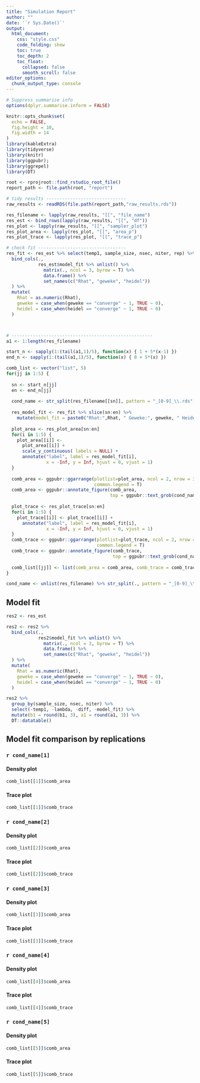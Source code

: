 ```yaml
---
title: "Simulation Report"
author: ""
date: '`r Sys.Date()`'
output:
  html_document:
    css: "style.css"
    code_folding: show
    toc: true
    toc_depth: 2
    toc_float:
      collapsed: false
      smooth_scroll: false
editor_options:
  chunk_output_type: console
---
```


```r
# Suppress summarise info
options(dplyr.summarise.inform = FALSE)

knitr::opts_chunk$set(
  echo = FALSE,
  fig.height = 10,
  fig.width = 14
)
library(kableExtra)
library(tidyverse)
library(knitr)
library(ggpubr); 
library(ggrepel)
library(DT)

root <- rprojroot::find_rstudio_root_file()
report_path <- file.path(root, "report")

# tidy results ------------------------------
raw_results <- readRDS(file.path(report_path,"raw_results.rds"))

res_filename <- lapply(raw_results, "[[", "file_name")
res_est <- bind_rows(lapply(raw_results, "[[", "df"))
res_plot <- lapply(raw_results, "[[", "sampler_plot")
res_plot_area <- lapply(res_plot, "[[", "area_p")
res_plot_trace <- lapply(res_plot, "[[", "trace_p")

# check fit ---------------------------------
res_fit <- res_est %>% select(temp1, sample_size, nsec, niter, rep) %>% 
  bind_cols(., 
            res_est$model_fit %>% unlist() %>%
              matrix(., ncol = 3, byrow = T) %>% 
              data.frame() %>% 
              set_names(c("Rhat", "geweke", "heidel"))
  ) %>% 
  mutate(
    Rhat = as.numeric(Rhat),
    geweke = case_when(geweke == "converge" ~ 1, TRUE ~ 0),
    heidel = case_when(heidel == "converge" ~ 1, TRUE ~ 0)
  )



# -----------------------------------------------------
a1 <- 1:length(res_filename)

start_n <- sapply(1:(tail(a1,1)/5), function(x) { 1 + 5*(x-1) })
end_n <- sapply(1:(tail(a1,1)/5), function(x) { 0 + 5*(x) })

comb_list <- vector("list", 5)
for(jj in 1:5) {
  
  sn <- start_n[jj]
  en <- end_n[jj]
  
  cond_name <- str_split(res_filename[[sn]], pattern = "_[0-9]_\\.rds", simplify = T) %>% .[,1]
  
  res_model_fit <- res_fit %>% slice(sn:en) %>% 
    mutate(model_fit = paste0("Rhat:",Rhat, " Geweke:", geweke, " Heidel:", heidel)) %>% pull(model_fit)
  
  plot_area <- res_plot_area[sn:en]
  for(i in 1:5) {
    plot_area[[i]] <- 
      plot_area[[i]] + 
      scale_y_continuous( labels = NULL) +
      annotate("label", label = res_model_fit[i], 
               x = -Inf, y = Inf, hjust = 0, vjust = 1)
  }
  
  comb_area <- ggpubr::ggarrange(plotlist=plot_area, ncol = 2, nrow = 3,
                                 common.legend = T)
  comb_area <- ggpubr::annotate_figure(comb_area, 
                                       top = ggpubr::text_grob(cond_name, color = "blue", face = "bold", size = 14))
  
  plot_trace <- res_plot_trace[sn:en]
  for(i in 1:5) {
    plot_trace[[i]] <- plot_trace[[i]] + 
      annotate("label", label = res_model_fit[i], 
               x = -Inf, y = Inf, hjust = 0, vjust = 1)
  }
  comb_trace <- ggpubr::ggarrange(plotlist=plot_trace, ncol = 2, nrow = 3,
                                  common.legend = T)
  comb_trace <- ggpubr::annotate_figure(comb_trace, 
                                        top = ggpubr::text_grob(cond_name, color = "blue", face = "bold", size = 14))
  
  comb_list[[jj]] <- list(comb_area = comb_area, comb_trace = comb_trace)
}

cond_name <- unlist(res_filename) %>% str_split(., pattern = "_[0-9]_\\.rds", simplify = T) %>% .[,1] %>% unique()

```

## Model fit

```r
res2 <- res_est

res2 <- res2 %>%
  bind_cols(.,
            res2$model_fit %>% unlist() %>%
              matrix(., ncol = 3, byrow = T) %>%
              data.frame() %>%
              set_names(c("Rhat", "geweke", "heidel"))
  ) %>%
  mutate(
    Rhat = as.numeric(Rhat),
    geweke = case_when(geweke == "converge" ~ 1, TRUE ~ 0),
    heidel = case_when(heidel == "converge" ~ 1, TRUE ~ 0)
  )

```


```r
res2 %>%
  group_by(sample_size, nsec, niter) %>%
  select(-temp1, -lambda, -diff, -model_fit) %>%
  mutate(b1 = round(b1, 3), a1 = round(a1, 3)) %>% 
  DT::datatable()
```

## Model fit comparison by replications {.tabset}

### `r cond_name[1]` {.tabset}

#### Density plot

```r
comb_list[[1]]$comb_area
```

#### Trace plot

```r
comb_list[[1]]$comb_trace
```


### `r cond_name[2]` {.tabset}

#### Density plot

```r
comb_list[[2]]$comb_area
```

#### Trace plot

```r
comb_list[[2]]$comb_trace
```

### `r cond_name[3]` {.tabset}

#### Density plot

```r
comb_list[[3]]$comb_area
```

#### Trace plot

```r
comb_list[[3]]$comb_trace
```

### `r cond_name[4]` {.tabset}

#### Density plot

```r
comb_list[[4]]$comb_area
```

#### Trace plot

```r
comb_list[[4]]$comb_trace
```


### `r cond_name[5]` {.tabset}

#### Density plot

```r
comb_list[[5]]$comb_area
```

#### Trace plot

```r
comb_list[[5]]$comb_trace
```

<!-- ## Results -->

<!-- ### Model fit -->

<!-- ```{r message=FALSE, warning=FALSE, include=FALSE} -->
<!-- res2 <- res_est -->

<!-- res2 <- res2 %>%  -->
<!--   bind_cols(.,  -->
<!--             res2$model_fit %>% unlist() %>% -->
<!--               matrix(., ncol = 3, byrow = T) %>%  -->
<!--               data.frame() %>%  -->
<!--               set_names(c("Rhat", "geweke", "heidel")) -->
<!--   ) %>%  -->
<!--   mutate( -->
<!--     Rhat = as.numeric(Rhat), -->
<!--     geweke = case_when(geweke == "converge" ~ 1, TRUE ~ 0), -->
<!--     heidel = case_when(heidel == "converge" ~ 1, TRUE ~ 0) -->
<!--   ) -->

<!-- ``` -->


<!-- ```{r} -->
<!-- res2 %>%  -->
<!--   group_by(sample_size, lambda, nsec, niter) %>% -->
<!--   select(-temp1, -lambda, -diff, -model_fit) %>%  -->
<!--   kable() %>%  -->
<!--   kable_paper() -->
<!-- ``` -->


<!-- ### main treatment effect  -->

<!-- ```{r, include=FALSE} -->
<!-- res2 <- res2 %>%  -->
<!--   mutate( -->
<!--     geweke = case_when(geweke == 1 ~ "geweke - 1", TRUE ~ "geweke - 0"), -->
<!--     heidel = case_when(heidel == 1 ~ "heidel - 1", TRUE ~ "heidel - 0") -->
<!--   ) -->
<!-- ``` -->

<!-- ```{r} -->
<!-- mk_plot <- function(res2, yval = NULL, grouping = NULL) { # geweke, heidel -->

<!--   grouped <- append(c("sample_size", "lambda", "nsec", "niter"), grouping) -->

<!--   yy <- as.name(yval) -->

<!--   mean_data <- res2 %>%  -->
<!--     group_by_at(vars(one_of(grouped))) %>%  -->
<!--     summarise( -->
<!--       mean_est = mean(!!yy) -->
<!--     ) -->

<!--   p1 <- res2 %>%  -->
<!--     ggplot(aes(y = !!yy, x = sample_size, colour = nsec)) + -->
<!--     geom_boxplot( -->
<!--       size = 0, -->
<!--       position = position_dodge(1), -->
<!--     ) + -->
<!--     geom_point( -->
<!--       size = 5, -->
<!--       alpha = 0.6, -->
<!--       position = position_jitterdodge(jitter.width = 0.1, dodge.width = 1) -->
<!--     ) + -->

<!--     # geom_point( -->
<!--     #   data = mean_data, -->
<!--     #   aes(y = mean_est, x = sample_size, colour = nsec), -->
<!--     #   size = 5,  -->
<!--     #   stroke = 1,  -->
<!--     #   shape = 21, -->
<!--     #   alpha = 1, -->
<!--     #   position = position_jitterdodge(jitter.width = 0, dodge.width = 1) -->
<!--     # ) + -->
<!--     geom_label( -->
<!--       data = mean_data, -->
<!--       aes(y = mean_est, x = sample_size, colour = nsec, label = round(mean_est, 3)), -->
<!--       position = position_jitterdodge(jitter.width = 0, dodge.width = 1) -->
<!--     ) + -->
<!--     theme_pubclean(base_size = 16) -->

<!--   additional<- NULL -->
<!--   if(!is.null(grouping)) { -->

<!--     if(length(grouping) == 2) { -->

<!--       facet <- paste0("niter", "~", grouping[2], " + ", grouping[1]) -->

<!--       p1 <- p1 + facet_grid(niter~heidel + geweke) -->

<!--     } else { -->
<!--       facet <- paste0("niter", "~", grouping[1]) -->

<!--       p1 <- p1 + facet_grid(facet) -->
<!--     } -->
<!--     # facet <- facet_grid(facet) -->
<!--     # additional <- list(facet) -->
<!--   } -->

<!--   # p1 <- p1 + additional -->
<!--   p2 <- set_palette(p1, "Dark2") -->

<!--   if(yval == "b1") { -->
<!--     p3 <- p2 + geom_hline(yintercept = -0.06, alpha = 0.6) -->
<!--   } -->

<!--   if(yval == "a1") { -->
<!--     p3 <- p2 + geom_hline(yintercept = 0.2, alpha = 0.6) -->
<!--   } -->

<!--   return(p3) -->
<!-- } -->
<!-- ``` -->


<!-- #### Combined -->

<!-- ```{r} -->
<!-- mk_plot(res2, "b1") -->
<!-- ``` -->

<!-- #### By Geweke -->

<!-- ```{r} -->
<!-- mk_plot(res2 = res2, yval = "b1", grouping = "geweke") -->
<!-- ``` -->

<!-- #### By Heidel -->

<!-- ```{r} -->
<!-- mk_plot(res2, "b1", "heidel") -->
<!-- ``` -->

<!-- #### By Geweke and Heidel -->

<!-- ```{r} -->
<!-- mk_plot(res2 = res2, yval = "b1", grouping = c("geweke", "heidel")) -->
<!-- ``` -->













